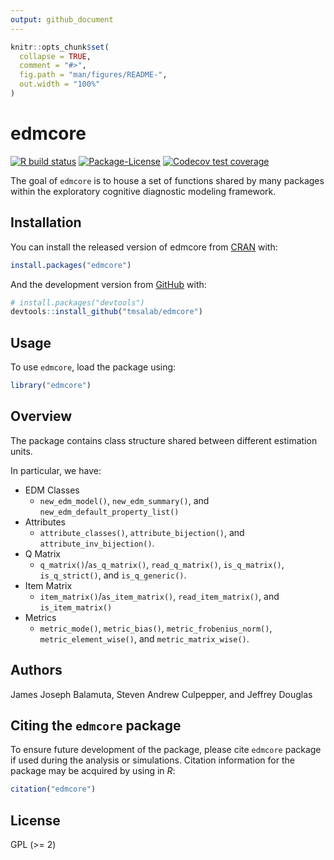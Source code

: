 ```yaml
---
output: github_document
---
```


<!-- README.md is generated from README.Rmd. Please edit that file -->

```r
knitr::opts_chunk$set(
  collapse = TRUE,
  comment = "#>",
  fig.path = "man/figures/README-",
  out.width = "100%"
)
```
# edmcore

<!-- badges: start -->
[![R build status](https://github.com/tmsalab/edmcore/workflows/R-CMD-check/badge.svg)](https://github.com/tmsalab/edmcore/actions)
[![Package-License](http://img.shields.io/badge/license-GPL%20\(%3E=2\)-brightgreen.svg?style=flat)](http://www.gnu.org/licenses/gpl-2.0.html)
[![Codecov test coverage](https://codecov.io/gh/tmsalab/edmcore/branch/master/graph/badge.svg)](https://codecov.io/gh/tmsalab/edmcore?branch=master)
<!-- badges: end -->

The goal of `edmcore` is to house a set of functions shared by many packages
within the exploratory cognitive diagnostic modeling framework.

## Installation

You can install the released version of edmcore from [CRAN](https://CRAN.R-project.org) with:

``` r
install.packages("edmcore")
```

And the development version from [GitHub](https://github.com/) with:

``` r
# install.packages("devtools")
devtools::install_github("tmsalab/edmcore")
```

## Usage

To use `edmcore`, load the package using:

``` r
library("edmcore")
```

## Overview

The package contains class structure shared between different estimation
units.

In particular, we have: 

- EDM Classes
  - `new_edm_model()`, `new_edm_summary()`, and `new_edm_default_property_list()`
- Attributes
  - `attribute_classes()`, `attribute_bijection()`, and `attribute_inv_bijection()`.
- Q Matrix
  - `q_matrix()`/`as_q_matrix()`, `read_q_matrix()`, `is_q_matrix()`, `is_q_strict()`, and
    `is_q_generic()`.
- Item Matrix
  - `item_matrix()`/`as_item_matrix()`, `read_item_matrix()`, and `is_item_matrix()`
- Metrics
  - `metric_mode()`, `metric_bias()`, `metric_frobenius_norm()`, `metric_element_wise()`, and
    `metric_matrix_wise()`.

## Authors

James Joseph Balamuta, Steven Andrew Culpepper, and Jeffrey Douglas

## Citing the `edmcore` package

To ensure future development of the package, please cite `edmcore`
package if used during the analysis or simulations. Citation information
for the package may be acquired by using in *R*:

``` r
citation("edmcore")
```

## License

GPL (\>= 2)
